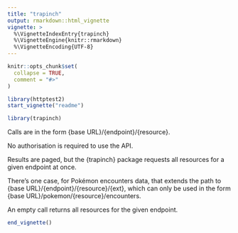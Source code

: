 ```yaml
---
title: "trapinch"
output: rmarkdown::html_vignette
vignette: >
  %\VignetteIndexEntry{trapinch}
  %\VignetteEngine{knitr::rmarkdown}
  %\VignetteEncoding{UTF-8}
---
```


```r
knitr::opts_chunk$set(
  collapse = TRUE,
  comment = "#>"
)

library(httptest2)
start_vignette("readme")
```

```r
library(trapinch)
```


Calls are in the form {base URL}/{endpoint}/{resource}. 

No authorisation is required to use the API.

Results are paged, but the {trapinch} package requests all resources for a given endpoint at once.

There's one case, for Pokémon encounters data, that extends the path to {base URL}/{endpoint}/{resource}/{ext}, which can only be used in the form {base URL}/pokemon/{resource}/encounters.

An empty call returns all resources for the given endpoint.

```r
end_vignette()
```
